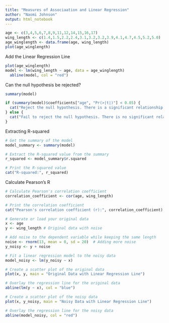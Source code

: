 ```yaml
---
title: "Measures of Associaation and Linear Regression"
author: "Naomi Johnson"
output: html_notebook
---
```


```r
age <- c(3,4,5,6,7,8,9,11,12,14,15,16,17)
wing_length <- c(1.4,1.5,2.2,2.4,3.1,3.2,3.2,3.9,4.1,4.7,4.5,5.2,5.0)
age_winglength <- data.frame(age, wing_length)
plot(age_winglength)
```
Add the Linear Regression Line
```r
plot(age_winglength)
model <- lm(wing_length ~ age, data = age_winglength)
  abline(model, col = "red")

```
Can the null hypothesis be rejected?
```r
summary(model)
```
```r
if (summary(model)$coefficients["age", "Pr(>|t|)"] < 0.05) {
  cat("Reject the null hypothesis. There is a significant relationship between x and y.")
} else {
  cat("Fail to reject the null hypothesis. There is no significant relationship between x and y.")
}
```
Extracting R-squared
```r
# Get the summary of the model
model_summary <- summary(model)

# Extract the R-squared value from the summary
r_squared <- model_summary$r.squared

# Print the R-squared value
cat("R-squared:", r_squared)
```
Calculate Pearson's R
```r
# Calculate Pearson's correlation coefficient
correlation_coefficient <- cor(age, wing_length)

# Print the correlation coefficient
cat("Pearson's correlation coefficient (r):", correlation_coefficient)
```
```r
# Generate or load your original data
x <- age
y <- wing_length # Original data with noise

# Add noise to the dependent variable while keeping the same length
noise <- rnorm(13, mean = 0, sd = 20)  # Adding more noise
y_noisy <- y + noise

# Fit a linear regression model to the noisy data
model_noisy <- lm(y_noisy ~ x)

# Create a scatter plot of the original data
plot(x, y, main = "Original Data with Linear Regression Line")

# Overlay the regression line for the original data
abline(lm(y ~ x), col = "blue")

# Create a scatter plot of the noisy data
plot(x, y_noisy, main = "Noisy Data with Linear Regression Line")

# Overlay the regression line for the noisy data
abline(model_noisy, col = "red")
```

